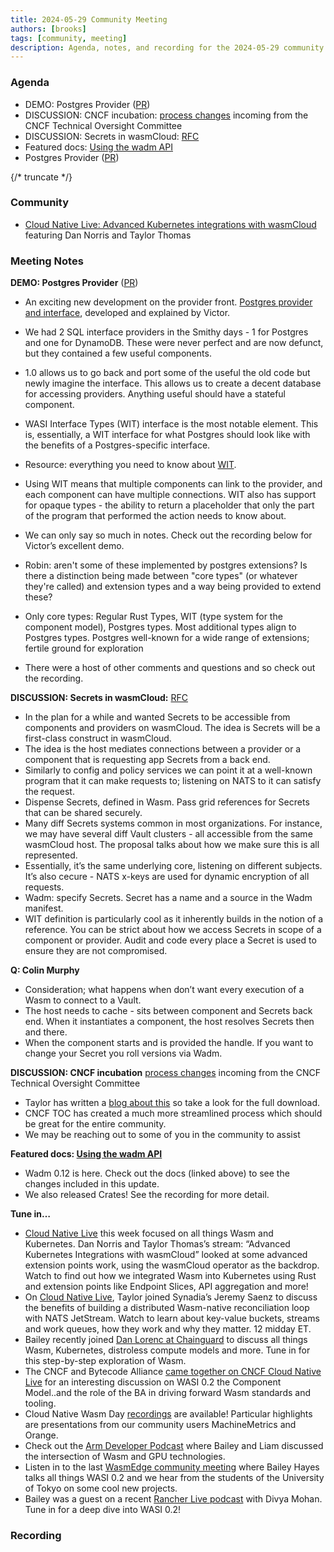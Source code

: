 ```yaml
---
title: 2024-05-29 Community Meeting
authors: [brooks]
tags: [community, meeting]
description: Agenda, notes, and recording for the 2024-05-29 community meeting
---
```



### Agenda

- DEMO: Postgres Provider ([PR](https://github.com/wasmCloud/wasmCloud/pull/2129))
- DISCUSSION: CNCF incubation: [process changes](https://wasmcloud.com/blog/community-update-wasmcloud-incubation-process) incoming from the CNCF Technical Oversight Committee
- DISCUSSION: Secrets in wasmCloud: [RFC](https://github.com/wasmCloud/wasmCloud/issues/2190)
- Featured docs: [Using the wadm API](https://wasmcloud.com/docs/ecosystem/wadm/api)
- Postgres Provider ([PR](https://github.com/wasmCloud/wasmCloud/pull/2129))

{/* truncate */}

### Community

- [Cloud Native Live: Advanced Kubernetes integrations with wasmCloud](https://www.youtube.com/watch?v=wK9HFrByFto) featuring Dan Norris and Taylor Thomas

### Meeting Notes
**DEMO: Postgres Provider** ([PR](https://github.com/wasmCloud/wasmCloud/pull/2129))
- An exciting new development on the provider front. [Postgres provider and interface](https://github.com/wasmCloud/wasmCloud/pull/2129), developed and explained by Victor.
- We had 2 SQL interface providers in the Smithy days - 1 for Postgres and one for DynamoDB. These were never perfect and are now defunct, but they contained a few useful components.
- 1.0 allows us to go back and port some of the useful the old code but newly imagine the interface. This allows us to create a decent database for accessing providers. Anything useful should have a stateful component.
- WASI Interface Types (WIT) interface is the most notable element. This is, essentially, a WIT interface for what Postgres should look like with the benefits of a Postgres-specific interface.
- Resource: everything you need to know about [WIT](https://github.com/WebAssembly/component-model/blob/main/design/mvp/WIT.md).
- Using WIT means that multiple components can link to the provider, and each component can have multiple connections. WIT also has support for opaque types - the ability to return a placeholder that only the part of the program that performed the action needs to know about.
- We can only say so much in notes. Check out the recording below for Victor’s excellent demo.

- Robin: aren't some of these implemented by postgres extensions? Is there a distinction being made between "core types" (or whatever they're called) and extension types and a way being provided to extend these?
- Only core types: Regular Rust Types, WIT (type system for the component model), Postgres types. Most additional types align to Postgres types. Postgres well-known for a wide range of extensions; fertile ground for exploration
- There were a host of other comments and questions and so check out the recording.

**DISCUSSION: Secrets in wasmCloud:** [RFC](https://github.com/wasmCloud/wasmCloud/issues/2190)
- In the plan for a while and wanted Secrets to be accessible from components and providers on wasmCloud. The idea is Secrets will be a first-class construct in wasmCloud.
- The idea is the host mediates connections between a provider or a component that is requesting app Secrets from a back end.
- Similarly to config and policy services we can point it at a well-known program that it can make requests to; listening on NATS to it can satisfy the request.
- Dispense Secrets, defined in Wasm. Pass grid references for Secrets that can be shared securely.
- Many diff Secrets systems common in most organizations. For instance, we may have several diff Vault clusters - all accessible from the same wasmCloud host. The proposal talks about how we make sure this is all represented.
- Essentially, it’s the same underlying core, listening on different subjects. It’s also cecure - NATS x-keys are used for dynamic encryption of all requests.
- Wadm: specify Secrets. Secret has a name and a source in the Wadm manifest.
- WIT definition is particularly cool as it inherently builds in the notion of a reference. You can be strict about how we access Secrets in scope of a component or provider. Audit and code every place a Secret is used to ensure they are not compromised.

**Q: Colin Murphy**
- Consideration; what happens when don’t want every execution of a Wasm to connect to a Vault.
- The host needs to cache - sits between component and Secrets back end. When it instantiates a component, the host resolves Secrets then and there.
- When the component starts and is provided the handle. If you want to change your Secret you roll versions via Wadm.

**DISCUSSION: CNCF incubation** [process changes](https://wasmcloud.com/blog/community-update-wasmcloud-incubation-process) incoming from the CNCF Technical Oversight Committee
- Taylor has written a [blog about this](https://wasmcloud.com/blog/community-update-wasmcloud-incubation-process) so take a look for the full download.
- CNCF TOC has created a much more streamlined process which should be great for the entire community.
- We may be reaching out to some of you in the community to assist

**Featured docs: [Using the wadm API](https://wasmcloud.com/docs/ecosystem/wadm/api)**
- Wadm 0.12 is here. Check out the docs (linked above) to see the changes included in this update.
- We also released Crates! See the recording for more detail.

**Tune in…**

- [Cloud Native Live](https://community.cncf.io/events/details/cncf-cncf-online-programs-presents-cloud-native-live-advanced-kubernetes-integrations-with-wasmcloud/) this week focused on all things Wasm and Kubernetes. Dan Norris and Taylor Thomas’s stream: “Advanced Kubernetes Integrations with wasmCloud” looked at some advanced extension points work, using the wasmCloud operator as the backdrop. Watch to find out how we integrated Wasm into Kubernetes using Rust and extension points like Endpoint Slices, API aggregation and more!
- On [Cloud Native Live](https://community.cncf.io/events/details/cncf-cncf-online-programs-presents-cloud-native-live-advanced-nats-building-a-wasm-native-reconciliation-loop/), Taylor joined Synadia’s Jeremy Saenz to discuss the benefits of building a distributed Wasm-native reconciliation loop with NATS JetStream. Watch to learn about key-value buckets, streams and work queues, how they work and why they matter. 12 midday ET.
- Bailey recently joined [Dan Lorenc at Chainguard](https://www.linkedin.com/events/chainguardxcosmonic-wasmcloud-d7191086372173086720/about/) to discuss all things Wasm, Kubernetes, distroless compute models and more. Tune in for this step-by-step exploration of Wasm.
- The CNCF and Bytecode Alliance [came together on CNCF Cloud Native Live](https://www.youtube.com/watch?v=5Nv51foQ1mQ) for an interesting discussion on WASI 0.2 the Component Model..and the role of the BA in driving forward Wasm standards and tooling.
- Cloud Native Wasm Day [recordings](https://youtube.com/playlist?list=PLj6h78yzYM2MQteKoXxICTWiUdZYEw6RI&feature=shared) are available! Particular highlights are presentations from our community users MachineMetrics and Orange.
- Check out the [Arm Developer Podcast](https://www.youtube.com/watch?v=iDTHXGuqXAI) where Bailey and Liam discussed the intersection of Wasm and GPU technologies.
- Listen in to the last [WasmEdge community meeting](https://youtu.be/ttiE7g2Ojuk) where Bailey Hayes talks all things WASI 0.2 and we hear from the students of the University of Tokyo on some cool new projects.
- Bailey was a guest on a recent [Rancher Live podcast](https://www.youtube.com/watch?v=SPdzvL59tIA) with Divya Mohan. Tune in for a deep dive into WASI 0.2!

### Recording

<ReactPlayer url='https://www.youtube.com/watch?v=CGrxIJXAXDg' controls />
